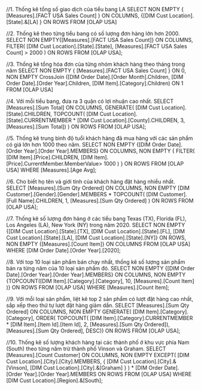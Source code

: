 ﻿//1. Thống kê tổng số giao dịch của tiểu bang LA
SELECT NON EMPTY { [Measures].[FACT USA Sales Count] } ON COLUMNS, 
	{[DIM Cust Location].[State].&[LA] } ON ROWS
	FROM [OLAP USA]

//2. 	Thống kê theo từng tiểu bang có số lượng đơn hàng lớn hơn 2000.
SELECT
	NON EMPTY{[Measures].[FACT USA Sales Count]} ON COLUMNS,
	FILTER(
		[DIM Cust Location].[State].[State],
		[Measures].[FACT USA Sales Count] > 2000
	) ON ROWS
FROM [OLAP USA];

//3. Thống kê tổng hóa đơn của từng nhóm khách hàng theo tháng trong năm
SELECT NON EMPTY { [Measures].[FACT USA Sales Count] } ON 0, 
	NON EMPTY CrossJoin ([DIM Order Date].[Order Month].Children, 
	[DIM Order Date].[Order Year].Children, 
	[DIM Item].[Category].Children) ON 1
FROM [OLAP USA]

//4.	Với mỗi tiểu bang, đưa ra 3 quận có lợi nhuận cao nhất.
SELECT
    [Measures].[Sum Total] ON COLUMNS,
	GENERATE(
		[DIM Cust Location].[State].CHILDREN,
		TOPCOUNT(
			[DIM Cust Location].[State].CURRENTMEMBER * [DIM Cust Location].[County].CHILDREN,
			3,
			[Measures].[Sum Total])
    ) ON ROWS
FROM [OLAP USA];

//5.	Thống kê trung bình độ tuổi khách hàng đã mua hàng với các sản phẩm có giá lớn hơn 1000 theo năm.
SELECT
	NON EMPTY	{[DIM Order Date].[Order Year].[Order Year].MEMBERS} ON COLUMNS,
	NON EMPTY	{
		FILTER(
			[DIM Item].[Price].CHILDREN,
			[DIM Item].[Price].CurrentMember.MemberValue> 1000
		)
	} ON ROWS
FROM [OLAP USA]
WHERE [Measures].[Age Avg];

//6.	Cho biết họ tên và giới tính của khách hàng đặt hàng nhiều nhất.
SELECT
    [Measures].[Sum Qty Ordered] ON COLUMNS,
    NON EMPTY
        [DIM Customer].[Gender].[Gender].MEMBERS *
        TOPCOUNT(
            [DIM Customer].[Full Name].CHILDREN,
            1,
            [Measures].[Sum Qty Ordered]
        ) ON ROWS
FROM [OLAP USA];

//7.	Thống kê số lượng đơn hàng ở các tiểu bang Texas (TX), Florida (FL), Los Angeles (LA), New York (NY) trong năm 2020.
SELECT
	NON EMPTY	{[DIM Cust Location].[State].[TX],
				[DIM Cust Location].[State].[FL],
				[DIM Cust Location].[State].[LA],
				[DIM Cust Location].[State].[NY]} ON ROWS,
	NON EMPTY	{[Measures].[Count Item]} ON COLUMNS
FROM [OLAP USA]
WHERE [DIM Order Date].[Order Year].[2020];

//8.	Với top 10 loại sản phẩm bán chạy nhất, thống kê số lượng sản phẩm bán ra từng năm của 10 loại sản phẩm đó.
SELECT
	NON EMPTY	{[DIM Order Date].[Order Year].[Order Year].MEMBERS} ON COLUMNS,
	NON EMPTY	{TOPCOUNT([DIM Item].[Category].[Category],
						10,
						[Measures].[Count Item]
				)} ON ROWS
FROM [OLAP USA]	
WHERE [Measures].[Count Item];

//9.	Với mỗi loại sản phẩm, liệt kê top 2 sản phẩm có lượt đặt hàng cao nhất, sắp xếp theo thứ tự lượt đặt hàng giảm dần.
SELECT [Measures].[Sum Qty Ordered] ON COLUMNS,
	NON EMPTY GENERATE(
		[DIM Item].[Category].[Category],
		ORDER(
			TOPCOUNT(
					[DIM Item].[Category].CURRENTMEMBER * [DIM Item].[Item Id].[Item Id],
					2,
					[Measures].[Sum Qty Ordered]),
			[Measures].[Sum Qty Ordered],
			DESC)) ON ROWS
FROM [OLAP USA];

//10.	Thống kê số lượng khách hàng tại các thành phố ở khu vực phía Nam (South) theo từng năm trừ thành phố Vinson và Graham.
SELECT 
	[Measures].[Count Customer] ON COLUMNS,
    NON EMPTY
    EXCEPT(
        [DIM Cust Location].[City].[City].MEMBERS,
        {
            [DIM Cust Location].[City].&[Vinson],
            [DIM Cust Location].[City].&[Graham]
        }
    ) * [DIM Order Date].[Order Year].[Order Year].MEMBERS ON ROWS
FROM [OLAP USA]
WHERE [DIM Cust Location].[Region].&[South];
				